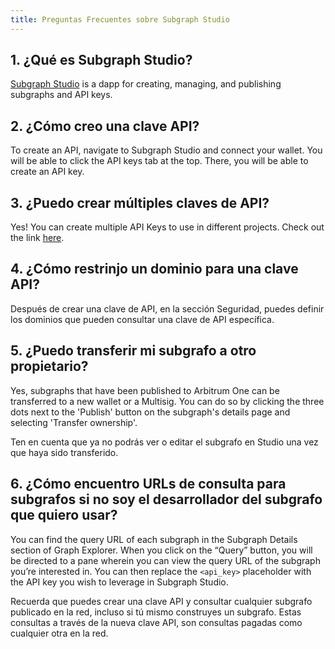 ```yaml
---
title: Preguntas Frecuentes sobre Subgraph Studio
---
```


## 1. ¿Qué es Subgraph Studio?

[Subgraph Studio](https://thegraph.com/studio/) is a dapp for creating, managing, and publishing subgraphs and API keys.

## 2. ¿Cómo creo una clave API?

To create an API, navigate to Subgraph Studio and connect your wallet. You will be able to click the API keys tab at the top. There, you will be able to create an API key.

## 3. ¿Puedo crear múltiples claves de API?

Yes! You can create multiple API Keys to use in different projects. Check out the link [here](https://thegraph.com/studio/apikeys/).

## 4. ¿Cómo restrinjo un dominio para una clave API?

Después de crear una clave de API, en la sección Seguridad, puedes definir los dominios que pueden consultar una clave de API específica.

## 5. ¿Puedo transferir mi subgrafo a otro propietario?

Yes, subgraphs that have been published to Arbitrum One can be transferred to a new wallet or a Multisig. You can do so by clicking the three dots next to the 'Publish' button on the subgraph's details page and selecting 'Transfer ownership'.

Ten en cuenta que ya no podrás ver o editar el subgrafo en Studio una vez que haya sido transferido.

## 6. ¿Cómo encuentro URLs de consulta para subgrafos si no soy el desarrollador del subgrafo que quiero usar?

You can find the query URL of each subgraph in the Subgraph Details section of Graph Explorer. When you click on the “Query” button, you will be directed to a pane wherein you can view the query URL of the subgraph you’re interested in. You can then replace the `<api_key>` placeholder with the API key you wish to leverage in Subgraph Studio.

Recuerda que puedes crear una clave API y consultar cualquier subgrafo publicado en la red, incluso si tú mismo construyes un subgrafo. Estas consultas a través de la nueva clave API, son consultas pagadas como cualquier otra en la red.
